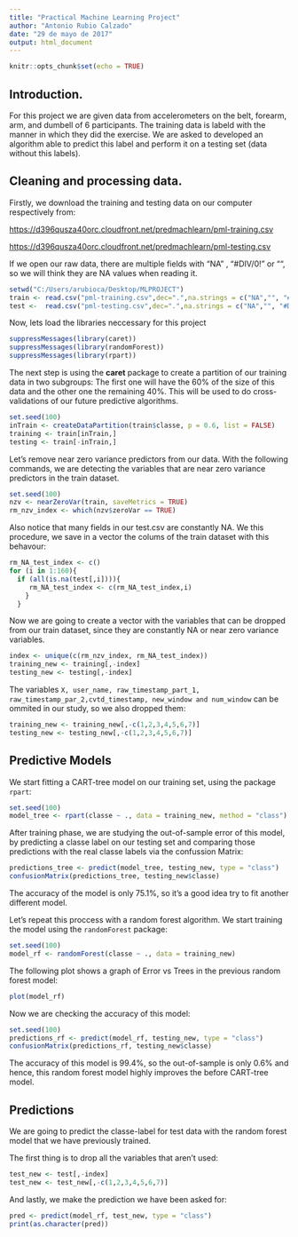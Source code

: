 ---
title: "Practical Machine Learning Project"
author: "Antonio Rubio Calzado"
date: "29 de mayo de 2017"
output: html_document
---

```{r setup, include=FALSE}
knitr::opts_chunk$set(echo = TRUE)
```

## Introduction.

For this project we are given data from accelerometers on the belt, forearm, arm, and dumbell of 6 participants. The training data is labeld with the manner in which they did the exercise. We are asked to developed an algorithm able to predict this label and perform it on a testing set (data without this labels).


## Cleaning and processing data.

Firstly, we download the training and testing data on our computer respectively from:

<https://d396qusza40orc.cloudfront.net/predmachlearn/pml-training.csv> 

<https://d396qusza40orc.cloudfront.net/predmachlearn/pml-testing.csv>


If we open our raw data, there are multiple fields with "NA" , "#DIV/0!" or "", so we will think they are NA values when reading it.

```{r}
setwd("C:/Users/arubioca/Desktop/MLPROJECT")
train <- read.csv("pml-training.csv",dec=".",na.strings = c("NA","", "#DIV/0!"))
test <-  read.csv("pml-testing.csv",dec=".",na.strings = c("NA","", "#DIV/0!"))

```

Now, lets load the libraries neccessary for this project

```{r}
suppressMessages(library(caret))
suppressMessages(library(randomForest))
suppressMessages(library(rpart))
```

The next step is using the **caret** package to create a partition of our training data in two subgroups: The first one will have the 60% of the size of this data and the other one the remaining 40%. This will be used to do cross-validations of our future predictive algorithms.

```{r}
set.seed(100)
inTrain <- createDataPartition(train$classe, p = 0.6, list = FALSE)
training <- train[inTrain,]
testing <- train[-inTrain,]
```

Let's remove near zero variance predictors from our data. With the following commands, we are detecting the variables that are near zero variance predictors in the train dataset.

```{r}
set.seed(100)
nzv <- nearZeroVar(train, saveMetrics = TRUE)
rm_nzv_index <- which(nzv$zeroVar == TRUE)
```


Also notice that many fields in our test.csv are constantly NA. We this procedure, we save in a vector the colums of the train dataset with this behavour:

```{r}
rm_NA_test_index <- c()
for (i in 1:160){
  if (all(is.na(test[,i]))){
     rm_NA_test_index <- c(rm_NA_test_index,i)
    }
  }
```


Now we are going to create a vector with the variables that can be dropped from our train dataset, since they are constantly NA or near zero variance variables. 

```{r}
index <- unique(c(rm_nzv_index, rm_NA_test_index))
training_new <- training[,-index]
testing_new <- testing[,-index]
```

The variables `X, user_name, raw_timestamp_part_1, raw_timestamp_par_2,cvtd_timestamp, new_window and num_window` can be ommited in our study, so we also dropped them:

```{r}
training_new <- training_new[,-c(1,2,3,4,5,6,7)]
testing_new <- testing_new[,-c(1,2,3,4,5,6,7)]
```

## Predictive Models

We start fitting a CART-tree model on our training set, using the package `rpart`:

```{r}
set.seed(100)
model_tree <- rpart(classe ~ ., data = training_new, method = "class")
```

After training phase, we are studying the out-of-sample error of this model, by predicting a classe label on our testing set and comparing those predictions with the real classe labels via the confussion Matrix:

```{r}
predictions_tree <- predict(model_tree, testing_new, type = "class")
confusionMatrix(predictions_tree, testing_new$classe)
```

The accuracy of the model is only 75.1%, so it's a good idea try to fit another different model.

Let's repeat this proccess with a random forest algorithm. We start training the model using the `randomForest` package:

```{r}
set.seed(100)
model_rf <- randomForest(classe ~ ., data = training_new)
```

The following plot shows a graph of Error vs Trees in the previous random forest model:

```{r, echo=FALSE}
plot(model_rf)
```

Now we are checking the accuracy of this model:

```{r}
set.seed(100)
predictions_rf <- predict(model_rf, testing_new, type = "class")
confusionMatrix(predictions_rf, testing_new$classe)
```
The accuracy of this model is 99.4%, so the out-of-sample is only 0.6% and hence, this random forest model highly improves the before CART-tree model. 

## Predictions

We are going to predict the classe-label for test data with the random forest model that we have previously trained.

The first thing is to drop all the variables that aren't used:

```{r}
test_new <- test[,-index]
test_new <- test_new[,-c(1,2,3,4,5,6,7)]
```

And lastly, we make the prediction we have been asked for:

```{r}
pred <- predict(model_rf, test_new, type = "class")
print(as.character(pred))
```
